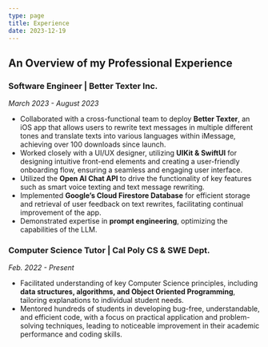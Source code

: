 ```yaml
---
type: page
title: Experience
date: 2023-12-19
---
```


## An Overview of my Professional Experience

### Software Engineer | Better Texter Inc.
_March 2023 - August 2023_

- Collaborated with a cross-functional team to deploy **Better Texter**, an iOS app that allows users to rewrite text messages in multiple different tones and translate texts into various languages within iMessage, achieving over 100 downloads since launch.
- Worked closely with a UI/UX designer, utilizing **UIKit & SwiftUI** for designing intuitive front-end elements and creating a user-friendly onboarding flow, ensuring a seamless and engaging user interface.
- Utilized the **Open AI Chat API** to drive the functionality of key features such as smart voice texting and text message rewriting.
- Implemented **Google’s Cloud Firestore Database** for efficient storage and retrieval of user feedback on text rewrites, facilitating continual improvement of the app.
- Demonstrated expertise in **prompt engineering**, optimizing the capabilities of the LLM.

### Computer Science Tutor | Cal Poly CS & SWE Dept.
_Feb. 2022 - Present_

- Facilitated understanding of key Computer Science principles, including **data structures, algorithms, and Object Oriented Programming**, tailoring explanations to individual student needs.
- Mentored hundreds of students in developing bug-free, understandable, and efficient code, with a focus on practical application and problem-solving techniques, leading to noticeable improvement in their academic performance and coding skills.
